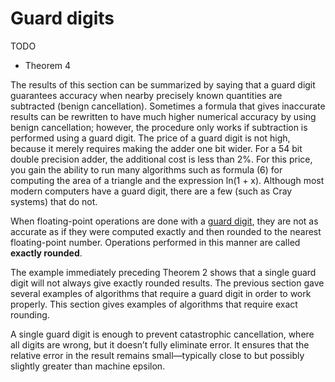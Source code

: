 # Guard digits

TODO

- Theorem 4

The results of this section can be summarized by saying that a guard digit guarantees accuracy when nearby precisely known quantities are subtracted (benign cancellation). Sometimes a formula that gives inaccurate results can be rewritten to have much higher numerical accuracy by using benign cancellation; however, the procedure only works if subtraction is performed using a guard digit. The price of a guard digit is not high, because it merely requires making the adder one bit wider. For a 54 bit double precision adder, the additional cost is less than 2%. For this price, you gain the ability to run many algorithms such as formula (6) for computing the area of a triangle and the expression ln(1 + x). Although most modern computers have a guard digit, there are a few (such as Cray systems) that do not.


When floating-point operations are done with a [guard digit](/concept/guard-digit), they are not as accurate as if they were computed exactly and then rounded to the nearest floating-point number. Operations performed in this manner are called **exactly rounded**. 

The example immediately preceding Theorem 2 shows that a single guard digit will not always give exactly rounded results. The previous section gave several examples of algorithms that require a guard digit in order to work properly. This section gives examples of algorithms that require exact rounding.


A single guard digit is enough to prevent catastrophic cancellation, where all digits are wrong, but it doesn’t fully eliminate error. It ensures that the relative error in the result remains small—typically close to but possibly slightly greater than machine epsilon.